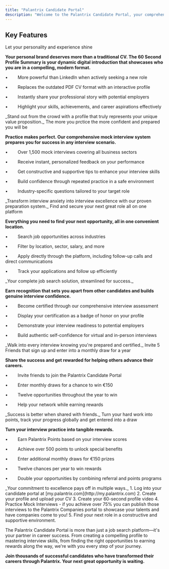 ```yaml
---
title: "Palantrix Candidate Portal"
description: "Welcome to the Palantrix Candidate Portal, your comprehensive platform for career advancement. Designed to empower job seekers with cutting-edge tools and resources, our portal transforms the traditional job search experience into an engaging, rewarding journey toward your dream career."
---
```


## Key Features

<Card title="60 Second Profile Summary" icon="video" href="https://my.palantrix.com" img="/images/a02a4746-0002-4ea1-8ac1-a9822cb0ca0c.jpg">
  Let your personality and experience shine
</Card>

**Your personal brand deserves more than a traditional CV. The 60 Second Profile Summary is your dynamic digital introduction that showcases who you are in a compelling, modern format.**

•        More powerful than LinkedIn when actively seeking a new role

•        Replaces the outdated PDF CV format with an interactive profile

•        Instantly share your professional story with potential employers

•        Highlight your skills, achievements, and career aspirations effectively

<Check>
  _Stand out from the crowd with a profile that truly represents your unique value proposition._
</Check>


<Card title="Mock Interview Practice" icon="sparkles" href="https://my.palantrix.com" img="/images/a02a4709-5195-417e-8def-7948a5cc6ff1.jpg">
  The more you prctice the more confident and prepared you will be
</Card>

**Practice makes perfect. Our comprehensive mock interview system prepares you for success in any interview scenario.**

•        Over 1,500 mock interviews covering all business sectors

•        Receive instant, personalized feedback on your performance

•        Get constructive and supportive tips to enhance your interview skills

•        Build confidence through repeated practice in a safe environment

•        Industry-specific questions tailored to your target role

<Check>
  _Transform interview anxiety into interview excellence with our proven preparation system._
</Check>


<Card title="Integrated Job Search" icon="business-time" href="https://my.palantrix.com" img="/images/a028f722-0d7e-4e94-a796-1f8c5acb67ab.jpg">
  Find and secure your next great role all on one platform
</Card>

**Everything you need to find your next opportunity, all in one convenient location.**

•        Search job opportunities across industries

•        Filter by location, sector, salary, and more

•        Apply directly through the platform, including follow-up calls and direct communications

•        Track your applications and follow up efficiently

<Check>
  _Your complete job search solution, streamlined for success._
</Check>


<Card title="Palantrix Interview Certification" icon="file-certificate" href="https://my.palantrix.com" img="/images/a028edec-9b84-4b60-8913-c77c128af30b.jpg">
  
</Card>

**Earn recognition that sets you apart from other candidates and builds genuine interview confidence.**

•        Become certified through our comprehensive interview assessment

•        Display your certification as a badge of honor on your profile

•        Demonstrate your interview readiness to potential employers

•        Build authentic self-confidence for virtual and in-person interviews

<Check>
  _Walk into every interview knowing you're prepared and certified._
</Check>


<Card title="Friend Referral Program" icon="people-group" href="https://my.palantrix.com" img="/images/a01e6d62-eec1-4845-be03-7efdd177bf00.jpg">
  Invite 5 Friends that sign up and enter into a monthly draw for a year
</Card>

**Share the success and get rewarded for helping others advance their careers.**

•        Invite friends to join the Palantrix Candidate Portal

•        Enter monthly draws for a chance to win €150

•        Twelve opportunities throughout the year to win

•        Help your network while earning rewards

<Check>
  _Success is better when shared with friends._
</Check>


<Card title="Palantrix Points Rewards System" icon="gamepad-modern" href="ttps://my.palantrix.com" img="/images/a01e6c1b-0973-4e0c-aace-b57ba60ebfc5.jpg">
  Turn your hard work into points, track your progress globally and get entered into a draw
</Card>

**Turn your interview practice into tangible rewards.**

•        Earn Palantrix Points based on your interview scores

•        Achieve over 500 points to unlock special benefits

•        Enter additional monthly draws for €150 prizes

•        Twelve chances per year to win rewards

•        Double your opportunities by combining referral and points programs

<Check>
  _Your commitment to excellence pays off in multiple ways._
</Check>


<Steps>
  <Step title="Join Palantrix today" icon="party-horn">
    1. Log into your candidate portal at [my.palantrix.com](http://my.palantrix.com)
    2. Create your profile and upload your CV
    3. Create your 60-second profile video
    4. Practice Mock Interviews - if you achieve over 75% you can publish those interviews to the Palantrix Companies portal to showcase your talents and have companies come to you!
    5. Find your next role in a constructive and supportive environment.
  </Step>
</Steps>


<Card title="Your Career Partner" icon="sparkles" href="https://my.palantrix.com">
  

  The Palantrix Candidate Portal is more than just a job search platform—it's your partner in career success. From creating a compelling profile to mastering interview skills, from finding the right opportunities to earning rewards along the way, we're with you every step of your journey.

  **Join thousands of successful candidates who have transformed their careers through Palantrix. Your next great opportunity is waiting.**
</Card>